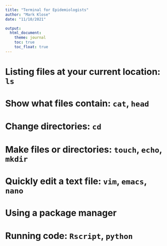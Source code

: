 ```yaml
---
title: "Terminal for Epidemiologists"
author: "Mark Klose"
date: "11/10/2021"

output: 
  html_document:
    theme: journal
    toc: true
    toc_float: true
---
```


# Listing files at your current location: ```ls```

# Show what files contain:  ```cat```, ```head```

# Change directories: ```cd```

# Make files or directories: ```touch```, ```echo```, ```mkdir```

# Quickly edit a text file: ```vim```, ```emacs```, ```nano```

# Using a package manager

# Running code: ```Rscript```, ```python```